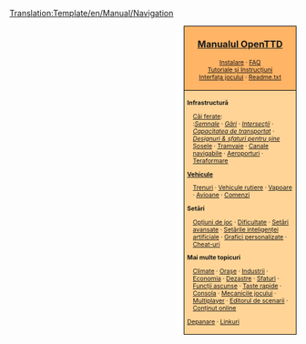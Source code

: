 <noinclude>[[Translation:Template/en/Manual/Navigation]]</noinclude><noinclude></noinclude>
<div style="float:right; padding-left:12px; background:#ffffff;">
<div style="border:1px solid #000000; background:#ffb466; padding:5px; -moz-border-radius-topleft:5px; -moz-border-radius-topright:5px; font-size: 12pt;">
<center><strong><font size="3">[[ro/Manual/Main Page|Manualul OpenTTD]]</font></strong></center>
<div style="font-size: 8pt; text-align: center;">
[[ro/Manual/Instalare|Instalare]] &middot; 
[[ro/FAQ|FAQ]]<br />
[[ro/Tutorial|Tutoriale și Instrucțiuni]]<br />
[[ro/Interfața jocului|Interfața jocului]] &middot; 
[[ro/Readme.txt|Readme.txt]]
</div>
</div>
<div style="border:1px solid black; border-top-width: 0px; background:#ffd496; padding:5px; -moz-border-radius-bottomleft:5px; -moz-border-radius-bottomright:8px; font-size: 8pt;">

<div style="width: 186px">
'''Infrastructură'''
<div style="margin-left:10px;">
[[ro/Manual/Construcția de căi ferate|Căi ferate]]: <br />
:''[[ro/Manual/Semnale|Semnale]]'' &middot; ''[[ro/Manual/Gări|Gări]]'' &middot; ''[[ro/Intersecție|Intersecții]]'' &middot; ''[[ro/Designuri de șine|Capacitatea de transportat]]'' &middot; ''[[ro/Designuri de șine|Designuri & sfaturi pentru șine]]''
[[ro/Construcția șoselelor|Șosele]] &middot; [[ro/Tramvaie|Tramvaie]] &middot; [[ro/Construcția canalelor navigabile|Canale navigabile]] &middot; [[ro/Construcția aeroporturilor|Aeroporturi]] &middot; [[ro/Teraformare|Teraformare]]
</div>
</div>

<div style="width: 186px">
'''[[ro/Manual/Vehicule|Vehicule]]'''
<div style="margin-left:10px;">
[[ro/Trenuri|Trenuri]] &middot; [[ro/Vehicule rutiere|Vehicule rutiere]] &middot; [[ro/Vapoare|Vapoare]] &middot;
[[ro/Avioane|Avioane]] &middot; [[ro/Comenzi|Comenzi]]
</div>
</div>

<div style="width: 186px">
'''Setări'''
<div style="margin-left:10px;">
[[ro/Fereastra opțiunilor de joc|Opțiuni de joc]] &middot; [[ro/Dificultate|Dificultate]] &middot; [[ro/Setări avansate|Setări avansate]] &middot; [[ro/Setările inteligenței artificiale|Setările inteligenței artificiale]] &middot;
[[ro/NewGRF|Grafici personalizate]] &middot; [[ro/Cheat-uri|Cheat-uri]]
</div>
</div>

<div style="width: 186px">
'''Mai multe topicuri'''<br />
<div style="margin-left:10px;">
[[ro/Climate|Climate]] &middot; [[ro/Orașe|Orașe]] &middot; [[ro/Industrii|Industrii]] &middot; [[ro/Economia|Economia]] &middot;
[[ro/Dezastre|Dezastre]] &middot; [[ro/Sfaturi|Sfaturi]] &middot;
[[ro/Funcții ascunse|Funcții ascunse]] &middot; [[ro/Taste rapide|Taste rapide]] &middot;
[[ro/Consola|Consola]] &middot; [[ro/Mecanicile jocului|Mecanicile jocului]] &middot;
[[ro/Multiplayer|Multiplayer]] &middot; [[ro/Manual/Editorul de scenarii|Editorul de scenarii]] &middot;
[[ro/Conținut online|Conținut online]]
</div>
</div>

[[ro/Depanare|Depanare]] &middot; [[ro/Linkuri|Linkuri]]
</div>
</div>
<includeonly>[[Category:en/Manual/Manual|{{PAGENAME}}]]</includeonly>
